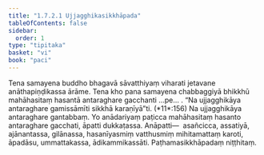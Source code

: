 ```yaml
---
title: "1.7.2.1 Ujjagghikasikkhāpada"
tableOfContents: false
sidebar:
  order: 1
type: "tipitaka"
basket: "vi"
book: "paci"
---
```



<DynamicBreadcrumb />

<Division number="586" book="paci" e="ch" v="2" p="243">

<Paragraph number="1735" book="paci">
Tena samayena buddho bhagavā sāvatthiyaṃ viharati jetavane anāthapiṇḍikassa ārāme. Tena kho pana samayena chabbaggiyā bhikkhū mahāhasitaṃ hasantā antaraghare gacchanti …pe… .
</Paragraph>

<Paragraph number="1736" book="paci">
<Emphasis>“Na ujjagghikāya antaraghare gamissāmīti sikkhā karaṇīyā”</Emphasis>ti. (*11*:<Emphasis>156</Emphasis>)
</Paragraph>

<Paragraph number="1737" book="paci">
Na ujjagghikāya antaraghare gantabbaṃ. Yo anādariyaṃ paṭicca mahāhasitaṃ hasanto antaraghare gacchati, āpatti dukkaṭassa.
</Paragraph>

<Paragraph number="1738" book="paci">
Anāpatti—  asañcicca, assatiyā, ajānantassa, gilānassa, hasanīyasmiṃ vatthusmiṃ mihitamattaṃ karoti, āpadāsu, ummattakassa, ādikammikassāti.

</Paragraph>
</Division>

<Paragraph number="1739" type="center" book="paci">
Paṭhamasikkhāpadaṃ niṭṭhitaṃ.
</Paragraph>